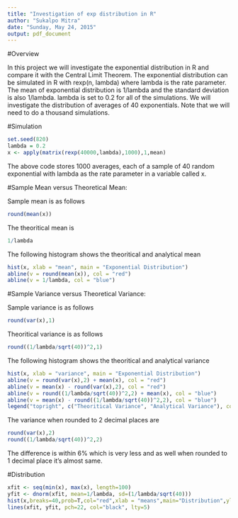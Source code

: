 ```yaml
---
title: "Investigation of exp distribution in R"
author: "Sukalpo Mitra"
date: "Sunday, May 24, 2015"
output: pdf_document
---
```


#Overview

In this project we will investigate the exponential distribution in R and compare it with the Central Limit Theorem. The exponential distribution can be simulated in R with rexp(n, lambda) where lambda is the rate parameter. The mean of exponential distribution is 1/lambda and the standard deviation is also 1/lambda. lambda is set to 0.2 for all of the simulations. We will investigate the distribution of averages of 40 exponentials. Note that we will need to do a thousand simulations.

#Simulation

```r
set.seed(820)
lambda = 0.2
x <- apply(matrix(rexp(40000,lambda),1000),1,mean)
```

The above code stores 1000 averages, each of a sample of 40 random exponential with lambda as the rate parameter in a variable called x.

#Sample Mean versus Theoretical Mean:

Sample mean is as follows 

```r
round(mean(x))
```

The theoritical mean is

```r
1/lambda
```

The following histogram shows the theoritical and analytical mean

```r
hist(x, xlab = "mean", main = "Exponential Distribution")
abline(v = round(mean(x)), col = "red")
abline(v = 1/lambda, col = "blue")
```

#Sample Variance versus Theoretical Variance:

Sample variance is as follows

```r
round(var(x),1)
```

Theoritical variance is as follows

```r
round((1/lambda/sqrt(40))^2,1)
```

The following histogram shows the theoritical and analytical variance

```r
hist(x, xlab = "variance", main = "Exponential Distribution")
abline(v = round(var(x),2) + mean(x), col = "red")
abline(v = mean(x) - round(var(x),2), col = "red")
abline(v = round((1/lambda/sqrt(40))^2,2) + mean(x), col = "blue")
abline(v = mean(x) - round((1/lambda/sqrt(40))^2,2), col = "blue")
legend("topright", c("Theoritical Variance", "Analytical Variance"), col=c("blue", "red"), lwd=10)
```

The variance when rounded to 2 decimal places are
```r
round(var(x),2)
round((1/lambda/sqrt(40))^2,2)
```

The difference is within 6% which is very less and as well when rounded to 1 decimal place it's almost same.

#Distribution

```r
xfit <- seq(min(x), max(x), length=100)
yfit <- dnorm(xfit, mean=1/lambda, sd=(1/lambda/sqrt(40)))
hist(x,breaks=40,prob=T,col="red",xlab = "means",main="Distribution",ylab="density")
lines(xfit, yfit, pch=22, col="black", lty=5)
```